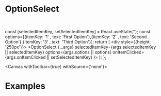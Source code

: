 

<Meta of={DocumentationStories} />

# OptionSelect

<br />

  const [selectedItemKey, setSelectedItemKey] = React.useState('');
  const options=[{itemKey: '1' , text: 'First Option'},{itemKey: '2' , text: 'Second Option'},{itemKey: '3' , text: 'Third Option'}];
  return (
    <div style={{height: '250px'}}>
      <OptionSelect {...args} selectedItemKey={args.selectedItemKey || selectedItemKey} options={args.options || options} onItemClicked={args.onItemClicked || setSelectedItemKey} />
    </div>
  );
};

<Canvas withToolbar={true} withSource={'none'}>
  <Story of={DocumentationStories.Default} />
</Canvas>

<Controls />

# Examples

<Canvas>
  <Story of={DocumentationStories.LongOption} />
</Canvas>
